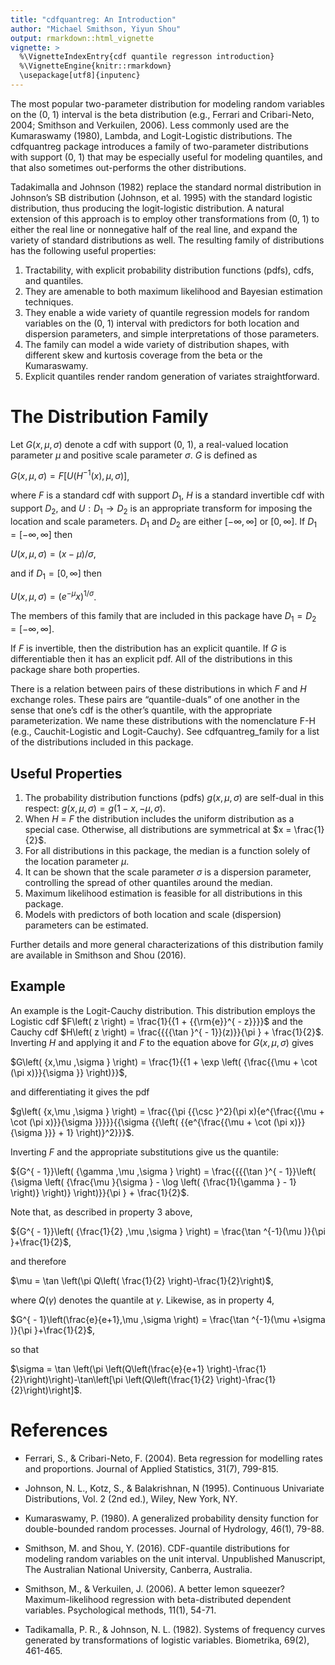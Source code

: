 ---
title: "cdfquantreg: An Introduction"
author: "Michael Smithson, Yiyun Shou"
output: rmarkdown::html_vignette
vignette: >
  %\VignetteIndexEntry{cdf quantile regresson introduction}
  %\VignetteEngine{knitr::rmarkdown}
  \usepackage[utf8]{inputenc}
---
The most popular two-parameter distribution for modeling random variables on the (0, 1) interval is the beta distribution (e.g., Ferrari and Cribari-Neto, 2004; Smithson and Verkuilen, 2006). Less commonly used are the Kumaraswamy (1980), Lambda, and Logit-Logistic distributions. The cdfquantreg package introduces a family of two-parameter distributions with support (0, 1) that may be especially useful for modeling quantiles, and that also sometimes out-performs the other distributions. 

Tadakimalla and Johnson (1982) replace the standard normal distribution in Johnson's SB distribution  (Johnson, et al. 1995) with the standard logistic distribution, thus producing the logit-logistic distribution. A natural extension of this approach is to employ other transformations from (0, 1) to either the real line or nonnegative half of the real line, and expand the variety of standard distributions as well. The resulting family of distributions has the following useful properties: 

1. Tractability, with explicit probability distribution functions (pdfs), cdfs, and quantiles. 
2. They are amenable to both maximum likelihood and Bayesian estimation techniques. 
3. They enable a wide variety of quantile regression models for random variables on the (0, 1) interval with predictors for both location and dispersion parameters, and simple interpretations of those parameters. 
4. The family can model a wide variety of distribution shapes, with different skew and kurtosis coverage from the beta or the Kumaraswamy. 
5. Explicit quantiles render random generation of variates straightforward. 

# The Distribution Family 
Let $G(x,\mu,\sigma)$ denote a cdf with support (0, 1), a real-valued location parameter $\mu$ and positive scale parameter $\sigma$. $G$ is defined as

$G(x,\mu,\sigma) = F[U(H^{-1}(x),\mu,\sigma)]$,

where $F$ is a standard cdf with support $D_1$, $H$ is a standard invertible cdf with support $D_2$, and $U: D_1 \rightarrow D_2$ is an appropriate transform for imposing the location and scale parameters. $D_1$ and $D_2$ are either $[-\infty,\infty]$ or $[0,\infty]$.  If $D_1 = [-\infty,\infty]$ then

$U(x,\mu,\sigma) = (x - \mu)/\sigma$,

and if $D_1 = [0,\infty]$ then

$U(x,\mu,\sigma) = (e^{- \mu}x)^{1/\sigma}$.

The members of this family that are included in this package have $D_1 = D_2 = [-\infty,\infty]$.

If $F$ is invertible, then the distribution has an explicit quantile. If $G$ is differentiable then it has an explicit pdf. All of the distributions in this package share both properties. 

There is a relation between pairs of these distributions in which $F$ and $H$ exchange roles. These pairs are "quantile-duals" of one another in the sense that one's cdf is the other's quantile, with the appropriate parameterization. We name these distributions with the nomenclature F-H (e.g., Cauchit-Logistic and Logit-Cauchy). See cdfquantreg_family for a list of the distributions included in this package. 

## Useful Properties

1. The probability distribution functions (pdfs) $g(x,\mu,\sigma )$ are self-dual in this respect: $g\left( {x,\mu ,\sigma } \right) = g\left( {1 - x, - \mu ,\sigma } \right)$.
2. When $H$ = $F$ the distribution includes the uniform distribution as a special case. Otherwise, all distributions are symmetrical at $x = \frac{1}{2}$. 
3. For all distributions in this package, the median is a function solely of the location parameter $\mu$.
4. It can be shown that the scale parameter $\sigma$ is a dispersion parameter, controlling the spread of other quantiles around the median. 
5. Maximum likelihood estimation is feasible for all distributions in this package.
6. Models with predictors of both location and scale (dispersion) parameters can be estimated. 

Further details and more general characterizations of this distribution family are available in Smithson and Shou (2016). 

## Example

An example is the Logit-Cauchy
distribution. This distribution employs the Logistic cdf $F\left( z \right) =
\frac{1}{{1 + {{\rm{e}}^{ - z}}}}$ and the Cauchy cdf $H\left( z \right) =
\frac{{{{\tan }^{ - 1}}(z)}}{\pi } + \frac{1}{2}$. Inverting $H$ and
applying it and $F$ to the equation above for $G(x,\mu,\sigma)$ gives

$G\left( {x,\mu ,\sigma } \right) = \frac{1}{{1 + \exp \left( {\frac{{\mu  + \cot
(\pi x)}}{\sigma }} \right)}}$,

and differentiating it gives the pdf

$g\left( {x,\mu ,\sigma } \right) = \frac{{\pi {{\csc }^2}(\pi x){e^{\frac{{\mu 
+ \cot (\pi x)}}{\sigma }}}}}{{\sigma {{\left( {{e^{\frac{{\mu  + \cot (\pi
x)}}{\sigma }}} + 1} \right)}^2}}}$.

Inverting $F$ and the appropriate substitutions give us the quantile:

${G^{ - 1}}\left( {\gamma ,\mu ,\sigma } \right) = \frac{{{{\tan }^{ - 1}}\left(
{\sigma \left( {\frac{\mu }{\sigma } - \log \left( {\frac{1}{\gamma } - 1}
\right)} \right)} \right)}}{\pi } + \frac{1}{2}$.

Note that, as described in property 3 above, 

${G^{ - 1}}\left( {\frac{1}{2} ,\mu ,\sigma } \right) = \frac{\tan ^{-1}(\mu )}{\pi }+\frac{1}{2}$,

and therefore 

$\mu = \tan \left(\pi Q\left( \frac{1}{2} \right)-\frac{1}{2}\right)$,

where $Q(\gamma)$ denotes the quantile at $\gamma$. Likewise, as in property 4, 

$G^{ - 1}\left(\frac{e}{e+1},\mu ,\sigma \right) = \frac{\tan ^{-1}(\mu +\sigma )}{\pi }+\frac{1}{2}$,

so that

$\sigma = \tan \left(\pi  \left(Q\left(\frac{e}{e+1} \right)-\frac{1}{2}\right)\right)-\tan\left[\pi  \left(Q\left(\frac{1}{2} \right)-\frac{1}{2}\right)\right]$.

# References
* Ferrari, S., & Cribari-Neto, F. (2004). Beta regression for modelling rates and proportions. Journal of Applied Statistics, 31(7), 799-815.

* Johnson, N. L., Kotz, S., & Balakrishnan, N (1995). Continuous Univariate Distributions, Vol. 2 (2nd ed.), Wiley, New York, NY.

* Kumaraswamy, P. (1980). A generalized probability density function for double-bounded random processes. Journal of Hydrology, 46(1), 79-88.

* Smithson, M. and Shou, Y. (2016). CDF-quantile distributions for modeling random variables on the unit interval. Unpublished Manuscript, The Australian National University, Canberra, Australia.

* Smithson, M., & Verkuilen, J. (2006). A better lemon squeezer? Maximum-likelihood regression with beta-distributed dependent variables. Psychological methods, 11(1), 54-71.

* Tadikamalla, P. R., & Johnson, N. L. (1982). Systems of frequency curves generated by transformations of logistic variables. Biometrika, 69(2), 461-465.

